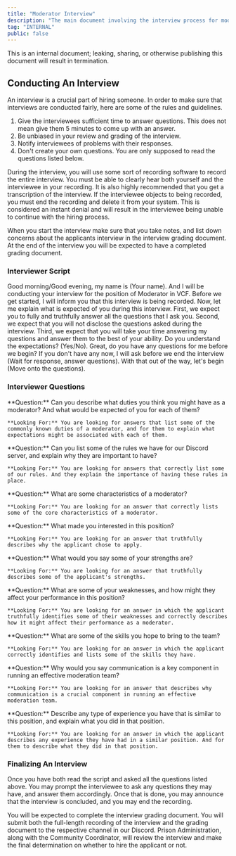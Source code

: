 ```yaml
---
title: "Moderator Interview"
description: "The main document involving the interview process for moderator applicants."
tag: "INTERNAL"
public: false
---
```


<Danger>
  This is an internal document; leaking, sharing, or otherwise publishing this document will result in termination.
</Danger>

## Conducting An Interview

An interview is a crucial part of hiring someone. In order to make sure that interviews are conducted fairly, here are some of the rules and guidelines.

1. Give the interviewees sufficient time to answer questions. This does not mean give them 5 minutes to come up with an answer.
2. Be unbiased in your review and grading of the interview.
3. Notify interviewees of problems with their responses.
4. Don't create your own questions. You are only supposed to read the questions listed below.

During the interview, you will use some sort of recording software to record the entire interview. You must be able to clearly hear both yourself and the interviewee in your recording. It is also highly recommended that you get a transcription of the interview. If the interviewee objects to being recorded, you must end the recording and delete it from your system. This is considered an instant denial and will result in the interviewee being unable to continue with the hiring process.

When you start the interview make sure that you take notes, and list down concerns about the applicants interview in the interview grading document. At the end of the interview you will be expected to have a completed grading document.

### Interviewer Script

Good morning/Good evening, my name is (Your name). And I will be conducting your interview for the position of Moderator in VCF. Before we get started, I will inform you that this interview is being recorded. Now, let me explain what is expected of you during this interview. First, we expect you to fully and truthfully answer all the questions that I ask you. Second, we expect that you will not disclose the questions asked during the interview. Third, we expect that you will take your time answering my questions and answer them to the best of your ability. Do you understand the expectations? (Yes/No). Great, do you have any questions for me before we begin? If you don't have any now, I will ask before we end the interview (Wait for response, answer questions). With that out of the way, let's begin (Move onto the questions).

### Interviewer Questions

<Steps>
  <Step title="Question One">
    **Question:** Can you describe what duties you think you might have as a moderator? And what would be expected of you for each of them?

    **Looking For:** You are looking for answers that list some of the commonly known duties of a moderator, and for them to explain what expectations might be associated with each of them.
  </Step>
  <Step title="Question Two">
    **Question:** Can you list some of the rules we have for our Discord server, and explain why they are important to have?

    **Looking For:** You are looking for answers that correctly list some of our rules. And they explain the importance of having these rules in place.
  </Step>
  <Step title="Question Three">
    **Question:** What are some characteristics of a moderator?

    **Looking For:** You are looking for an answer that correctly lists some of the core characteristics of a moderator.
  </Step>
  <Step title="Question Four">
    **Question:** What made you interested in this position?

    **Looking For:** You are looking for an answer that truthfully describes why the applicant chose to apply.
  </Step>
  <Step title="Question Five">
    **Question:** What would you say some of your strengths are?

    **Looking For:** You are looking for an answer that truthfully describes some of the applicant's strengths.
  </Step>
  <Step title="Question Six">
    **Question:** What are some of your weaknesses, and how might they affect your performance in this position?

    **Looking For:** You are looking for an answer in which the applicant truthfully identifies some of their weaknesses and correctly describes how it might affect their performance as a moderator.
  </Step>
  <Step title="Question Seven">
    **Question:** What are some of the skills you hope to bring to the team?

    **Looking For:** You are looking for an answer in which the applicant correctly identifies and lists some of the skills they have.
  </Step>
  <Step title="Question Eight">
    **Question:** Why would you say communication is a key component in running an effective moderation team?

    **Looking For:** You are looking for an answer that describes why communication is a crucial component in running an effective moderation team.
  </Step>
  <Step title="Question Nine">
    **Question:** Describe any type of experience you have that is similar to this position, and explain what you did in that position.

    **Looking For:** You are looking for an answer in which the applicant describes any experience they have had in a similar position. And for them to describe what they did in that position.
  </Step>
</Steps>

### Finalizing An Interview

Once you have both read the script and asked all the questions listed above. You may prompt the interviewee to ask any questions they may have, and answer them accordingly. Once that is done, you may announce that the interview is concluded, and you may end the recording.

You will be expected to complete the interview grading document. You will submit both the full-length recording of the interview and the grading document to the respective channel in our Discord. Prison Administration, along with the Community Coordinator, will review the interview and make the final determination on whether to hire the applicant or not.